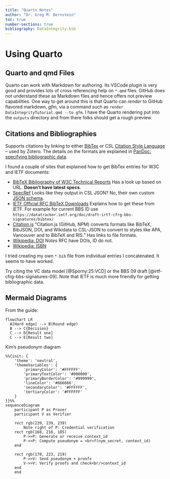 ```yaml
---
title: "Quarto Notes"
author: "Dr. Greg M. Bernstein"
toc: true
number-sections: true
bibliography: DataIntegrity.bib
---
```


# Using Quarto

## Quarto and qmd Files

Quarto can work with Markdown for authoring. Its VSCode plugin is very good and provides lots of cross referencing help on `*.qmd` files. GitHub does not understand these as Markdown files and hence offers not preview capabilities. One way to get around this is that Quarto can *render* to GitHub flavored markdown, *gfm*, via a command such as `render DataIntegrityTutorial.qmd --to gfm`. I have the Quarto rendering put into the `outputs` directory and from there folks should get a rough preview.

## Citations and Bibliographies

Supports citations by linking to either [BibTex](https://en.wikipedia.org/wiki/BibTeX) or CSL [Citation Style Language](https://en.wikipedia.org/wiki/Citation_Style_Language) -- used by Zotero. The details on the formats are explained in [PanDoc: specifying bibliographic data](https://pandoc.org/MANUAL.html#specifying-bibliographic-data).

I found a couple of sites that explained how to get BibTex entries for W3C and IETF documents:

* [BibTeX Bibliography of W3C Technical Reports](https://w2.syronex.com/jmr/w3c-biblio) Has a look up based on URL. **Doesn't have latest specs**.
* [SpecRef](https://www.specref.org/) Looks like they output in CSL JSON? No, their own custom [JSON schema](https://github.com/tobie/specref/blob/main/schemas/raw-reference.json).
* [IETF Official RFC BibTeX Downloads](https://bushart.org/resource/ietf-bibtexs/) Explains how to get these from IETF. For example for current BBS ID use `https://datatracker.ietf.org/doc/draft-irtf-cfrg-bbs-signatures/bibtex/`
* [Citation.js](https://citation.js.org/) "Citation.js (GitHub, NPM) converts formats like BibTeX, BibJSON, DOI, and Wikidata to CSL-JSON to convert to styles like APA, Vancouver and to BibTeX and RIS." Has links to file formats.
* [Wikipedia: DOI](https://en.wikipedia.org/wiki/Digital_object_identifier) *Notes* RFC have DOIs, ID do not.
* [Wikipedia: ISBN](https://en.wikipedia.org/wiki/ISBN)

I tried creating my own `*.bib` file from individual entries I concatenated. It seems to have worked.

Try citing the VC data model [@Sporny:25:VCD] or the BBS 09 draft [@irtf-cfrg-bbs-signatures-09]. Note that IETF is much more friendly for getting bibliographic data.

## Mermaid Diagrams

From the guide:

```mermaid
flowchart LR
  A[Hard edge] --> B(Round edge)
  B --> C{Decision}
  C --> D[Result one]
  C --> E[Result two]
```

Kim's pseudonym diagram

```mermaid
%%{init: {
    'theme': 'neutral',
    'themeVariables': {
        'primaryColor': '#FFFFFF',
        'primaryTextColor': '#000000',
        'primaryBorderColor': '#999999',
        'lineColor': '#666666',
        'secondaryColor': '#FFFFFF',
        'tertiaryColor': '#FFFFFF'
    }
}}%%
sequenceDiagram
    participant P as Prover
    participant V as Verifier

    rect rgb(239, 239, 239)
        Note right of P: Credential verification
    rect rgb(168, 216, 185)
        P->>P: Generate or receive context_id
        P->>P: Compute pseudonym = <br>f(nym_secret, context_id)
    end

    rect rgb(178, 223, 219)
        P->>V: Send pseudonym + proofs
        V->>V: Verify proofs and check<br/>context_id
    end
    end
```

